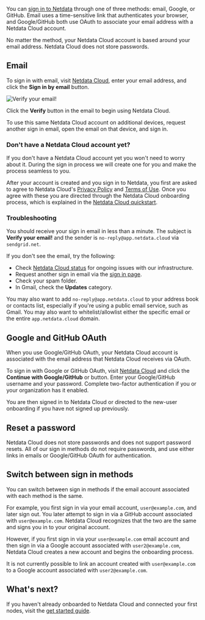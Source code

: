 <!--
title: "Sign in with email, Google, or GitHub"
description: "Learn how signing in to Cloud works via one of our three authentication methods, plus some tips if you're having trouble signing in."
custom_edit_url: "https://github.com/netdata/netdata/blob/master/docs/cloud/manage/sign-in.mdx"
sidebar_label: "Sign in with email, Google, or GitHub"
learn_status: "Published"
learn_topic_type: "Tasks"
learn_rel_path: "Operations"
-->

You can [sign in to Netdata](https://app.netdata.cloud/sign-in?cloudRoute=spaces?utm_source=docs&utm_content=sign_in_button_first_section) through one of three methods: email, Google, or GitHub. Email uses a
time-sensitive link that authenticates your browser, and Google/GitHub both use OAuth to associate your email address
with a Netdata Cloud account.

No matter the method, your Netdata Cloud account is based around your email address. Netdata Cloud does not store
passwords.


## Email

To sign in with email, visit [Netdata Cloud](https://app.netdata.cloud/sign-in?cloudRoute=spaces?utm_source=docs&utm_content=sign_in_button_email_section), enter your email address, and click
the **Sign in by email** button.

![Verify your email!](https://user-images.githubusercontent.com/82235632/125475486-c667635a-067f-4866-9411-9f7f795a0d50.png)

Click the **Verify** button in the email to begin using Netdata Cloud.

To use this same Netdata Cloud account on additional devices, request another sign in email, open the email on that
device, and sign in.

### Don't have a Netdata Cloud account yet?

If you don't have a Netdata Cloud account yet you won't need to worry about it. During the sign in process we will create one for you and make the process seamless to you.

After your account is created and you sign in to Netdata, you first are asked to agree to Netdata Cloud's [Privacy
Policy](https://www.netdata.cloud/privacy/) and [Terms of Use](https://www.netdata.cloud/terms/). Once you agree with these you are directed
through the Netdata Cloud onboarding process, which is explained in the [Netdata Cloud
quickstart](https://github.com/netdata/netdata/blob/master/docs/cloud/get-started.mdx).

### Troubleshooting

You should receive your sign in email in less than a minute. The subject is **Verify your email!** and the sender is `no-reply@app.netdata.cloud` via `sendgrid.net`.

If you don't see the email, try the following:

-   Check [Netdata Cloud status](https://status.netdata.cloud) for ongoing issues with our infrastructure.
-   Request another sign in email via the [sign in page](https://app.netdata.cloud/sign-in?cloudRoute=spaces?utm_source=docs&utm_content=sign_in_button_troubleshooting_section).
-   Check your spam folder.
-   In Gmail, check the **Updates** category.

You may also want to add `no-reply@app.netdata.cloud` to your address book or contacts list, especially if you're using
a public email service, such as Gmail. You may also want to whitelist/allowlist either the specific email or the entire
`app.netdata.cloud` domain.

## Google and GitHub OAuth

When you use Google/GitHub OAuth, your Netdata Cloud account is associated with the email address that Netdata Cloud
receives via OAuth.

To sign in with Google or GitHub OAuth, visit [Netdata Cloud](https://app.netdata.cloud/sign-in?cloudRoute=spaces?utm_source=docs&utm_content=sign_in_button_google_github_section) and click the
**Continue with Google/GitHub** or button. Enter your Google/GitHub username and your password. Complete two-factor
authentication if you or your organization has it enabled. 

You are then signed in to Netdata Cloud or directed to the new-user onboarding if you have not signed up previously.

## Reset a password

Netdata Cloud does not store passwords and does not support password resets. All of our sign in methods do not
require passwords, and use either links in emails or Google/GitHub OAuth for authentication.

## Switch between sign in methods

You can switch between sign in methods if the email account associated with each method is the same.

For example, you first sign in via your email account, `user@example.com`, and later sign out. You later attempt to sign
in via a GitHub account associated with `user@example.com`. Netdata Cloud recognizes that the two are the same and signs
you in to your original account.

However, if you first sign in via your `user@example.com` email account and then sign in via a Google account associated
with `user2@example.com`, Netdata Cloud creates a new account and begins the onboarding process.

It is not currently possible to link an account created with `user@example.com` to a Google account associated with
`user2@example.com`.

## What's next? 

If you haven't already onboarded to Netdata Cloud and connected your first nodes, visit 
the [get started guide](https://github.com/netdata/netdata/blob/master/docs/cloud/get-started.mdx).
